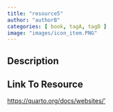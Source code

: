```yaml
---
title: "resource5"
author: "authorB"
categories: [ book, tagA, tagD ]
image: "images/icon_item.PNG"
---
```


## Description


## Link To Resource

<a target="_blank" href="https://quarto.org/docs/websites/">https://quarto.org/docs/websites/'</a>
